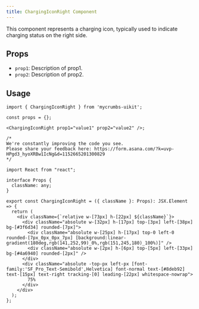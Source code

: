 ```yaml
---
title: ChargingIconRight Component
---
```



This component represents a charging icon, typically used to indicate charging status on the right side.

## Props

- `prop1`: Description of prop1.
- `prop2`: Description of prop2.

## Usage

```tsx
import { ChargingIconRight } from 'mycrumbs-uikit';

const props = {};

<ChargingIconRight prop1="value1" prop2="value2" />;
```
```tsx
/*
We're constantly improving the code you see. 
Please share your feedback here: https://form.asana.com/?k=uvp-HPgd3_hyoXRBw1IcNg&d=1152665201300829
*/

import React from "react";

interface Props {
  className: any;
}

export const ChargingIconRight = ({ className }: Props): JSX.Element => {
  return (
    <div className={`relative w-[73px] h-[22px] ${className}`}>
      <div className="absolute w-[32px] h-[17px] top-[3px] left-[38px] bg-[#3f6d34] rounded-[7px]">
        <div className="absolute w-[25px] h-[17px] top-0 left-0 rounded-[7px_0px_0px_7px] [background:linear-gradient(180deg,rgb(141,252,99)_0%,rgb(151,245,180)_100%)]" />
        <div className="absolute w-[2px] h-[6px] top-[5px] left-[33px] bg-[#4a6940] rounded-[2px]" />
      </div>
      <div className="absolute -top-px left-px [font-family:'SF_Pro_Text-Semibold',Helvetica] font-normal text-[#8deb92] text-[15px] text-right tracking-[0] leading-[22px] whitespace-nowrap">
        75%
      </div>
    </div>
  );
};

```